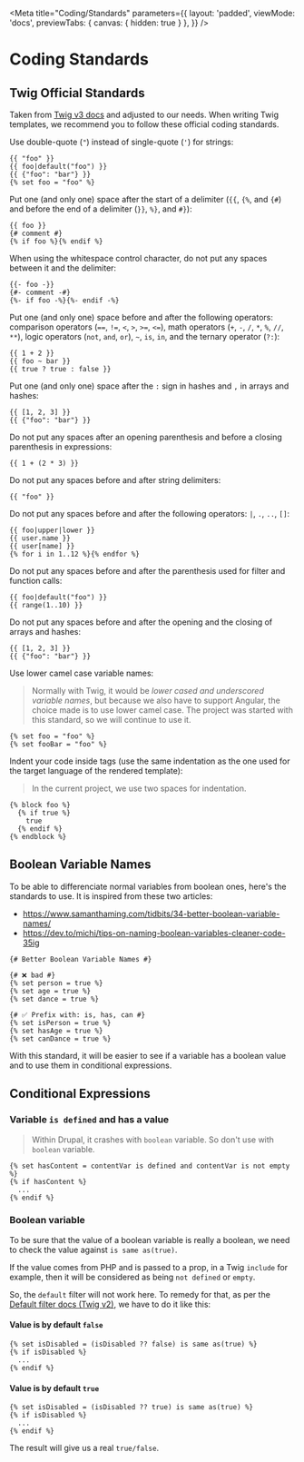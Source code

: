 
<Meta
    title="Coding/Standards"
    parameters={{
        layout: 'padded',
        viewMode: 'docs',
        previewTabs: { canvas: { hidden: true } },
    }}
/>

# Coding Standards

## Twig Official Standards

Taken from [Twig v3 docs](https://twig.symfony.com/doc/3.x/coding_standards.html) and adjusted to our needs.
When writing Twig templates, we recommend you to follow these official coding standards.

Use double-quote (`"`) instead of single-quote (`'`) for strings:

```twig
{{ "foo" }}
{{ foo|default("foo") }}
{{ {"foo": "bar"} }}
{% set foo = "foo" %}
```

Put one (and only one) space after the start of a delimiter (`{{`, `{%`, and `{#`) and before the end of a delimiter (`}}`, `%}`, and `#}`):

```twig
{{ foo }}
{# comment #}
{% if foo %}{% endif %}
```

When using the whitespace control character, do not put any spaces between it and the delimiter:

```twig
{{- foo -}}
{#- comment -#}
{%- if foo -%}{%- endif -%}
```

Put one (and only one) space before and after the following operators: comparison operators (`==`, `!=`, `<`, `>`, `>=`, `<=`), math operators (`+`, `-`, `/`, `*`, `%`, `//`, `**`), logic operators (`not`, `and`, `or`), `~`, `is`, `in`, and the ternary operator (`?:`):

```twig
{{ 1 + 2 }}
{{ foo ~ bar }}
{{ true ? true : false }}
```

Put one (and only one) space after the `:` sign in hashes and `,` in arrays and hashes:

```twig
{{ [1, 2, 3] }}
{{ {"foo": "bar"} }}
```

Do not put any spaces after an opening parenthesis and before a closing parenthesis in expressions:

```twig
{{ 1 + (2 * 3) }}
```

Do not put any spaces before and after string delimiters:

```twig
{{ "foo" }}
```

Do not put any spaces before and after the following operators: `|`, `.`, `..`, `[]`:

```twig
{{ foo|upper|lower }}
{{ user.name }}
{{ user[name] }}
{% for i in 1..12 %}{% endfor %}
```

Do not put any spaces before and after the parenthesis used for filter and function calls:

```twig
{{ foo|default("foo") }}
{{ range(1..10) }}
```

Do not put any spaces before and after the opening and the closing of arrays and hashes:

```twig
{{ [1, 2, 3] }}
{{ {"foo": "bar"} }}
```

Use lower camel case variable names:

> Normally with Twig, it would be *lower cased and underscored variable names*,
> but because we also have to support Angular, the choice made is to use lower camel case.
> The project was started with this standard, so we will continue to use it.

```twig
{% set foo = "foo" %}
{% set fooBar = "foo" %}
```

Indent your code inside tags (use the same indentation as the one used for the target language of the rendered template):

> In the current project, we use two spaces for indentation.

```twig
{% block foo %}
  {% if true %}
    true
  {% endif %}
{% endblock %}
```

## Boolean Variable Names

To be able to differenciate normal variables from boolean ones, here's the standards to use.
It is inspired from these two articles:

- https://www.samanthaming.com/tidbits/34-better-boolean-variable-names/
- https://dev.to/michi/tips-on-naming-boolean-variables-cleaner-code-35ig

```twig
{# Better Boolean Variable Names #}

{# ❌ bad #}
{% set person = true %}
{% set age = true %}
{% set dance = true %}

{# ✅ Prefix with: is, has, can #}
{% set isPerson = true %}
{% set hasAge = true %}
{% set canDance = true %}
```

With this standard, it will be easier to see if a variable has a boolean value and to use them in conditional expressions.

## Conditional Expressions

### Variable `is defined` and has a value

> Within Drupal, it crashes with `boolean` variable. So don't use with `boolean` variable.

```twig
{% set hasContent = contentVar is defined and contentVar is not empty %}
{% if hasContent %}
  ...
{% endif %}
```

### Boolean variable

To be sure that the value of a boolean variable is really a boolean, we need to check the value against `is same as(true)`.

If the value comes from PHP and is passed to a prop, in a Twig `include` for example, then it will be considered as being `not defined` or `empty`.

So, the `default` filter will not work here. To remedy for that, as per the
[Default filter docs (Twig v2)](https://twig.symfony.com/doc/2.x/filters/default.html), we have to do it like this:

#### Value is by default `false`

```twig
{% set isDisabled = (isDisabled ?? false) is same as(true) %}
{% if isDisabled %}
  ...
{% endif %}
```

#### Value is by default `true`

```twig
{% set isDisabled = (isDisabled ?? true) is same as(true) %}
{% if isDisabled %}
  ...
{% endif %}
```

The result will give us a real `true/false`.